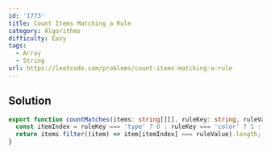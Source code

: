 ```yaml
---
id: '1773'
title: Count Items Matching a Rule
category: Algorithms
difficulty: Easy
tags:
  - Array
  - String
url: https://leetcode.com/problems/count-items-matching-a-rule
---
```


## Solution

```typescript showLineNumbers
export function countMatches(items: string[][], ruleKey: string, ruleValue: string): number {
  const itemIndex = ruleKey === 'type' ? 0 : ruleKey === 'color' ? 1 : 2;
  return items.filter((item) => item[itemIndex] === ruleValue).length;
}
```
